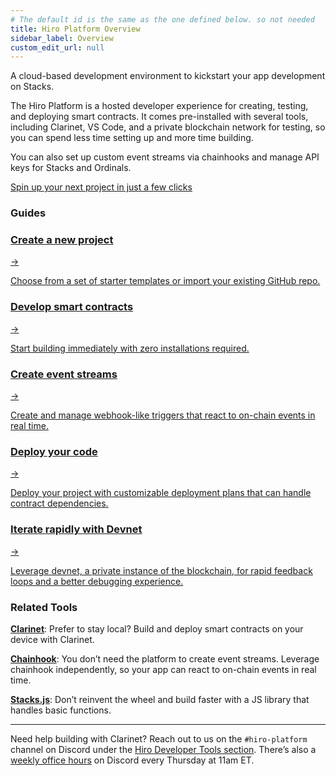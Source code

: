 ```yaml
---
# The default id is the same as the one defined below. so not needed
title: Hiro Platform Overview
sidebar_label: Overview
custom_edit_url: null
---
```



<p class="p-3 rounded-lg bg-neutral-100 text-neutral-500 dark:bg-neutral-800 dark:text-neutral-400">A cloud-based development environment to kickstart your app development on Stacks.</p>

<div class="mb-10"></div>

The Hiro Platform is a hosted developer experience for creating, testing, and deploying smart contracts. It comes pre-installed with several tools, including Clarinet, VS Code, and a private blockchain network for testing, so you can spend less time setting up and more time building.

You can also set up custom event streams via chainhooks and manage API keys for Stacks and Ordinals.

<div className="buttons-container">
  <a className="button-cta orange" href="/platform/getting-started">
    Spin up your next project in just a few clicks
  </a>
</div>

### Guides

<div class="subSections my-8">
  <a href="/platform/guides/create-project">
    <div class="subSectionTitle"><h3>Create a new project</h3><span>→</span></div>
    <p>Choose from a set of starter templates or import your existing GitHub repo.</p>
  </a>
  <a href="/platform/guides/build-contract">
    <div class="subSectionTitle"><h3>Develop smart contracts</h3><span>→</span></div>
    <p>Start building immediately with zero installations required.</p>
  </a>
</div>

<div class="subSections my-8">
  <a href="/platform/guides/create-chainhooks">
    <div class="subSectionTitle"><h3>Create event streams</h3><span>→</span></div>
    <p>Create and manage webhook-like triggers that react to on-chain events in real time.</p>
  </a>
  <a href="/platform/guides/deployment-plans">
    <div class="subSectionTitle"><h3>Deploy your code</h3><span>→</span></div>
    <p>Deploy your project with customizable deployment plans that can handle contract dependencies.</p>
  </a>
</div>

<div class="subSections my-8 lg:w-[50%]">
  <a href="/platform/guides/devnet">
    <div class="subSectionTitle"><h3>Iterate rapidly with Devnet</h3><span>→</span></div>
    <p>Leverage devnet, a private instance of the blockchain, for rapid feedback loops and a better debugging experience.</p>
  </a>
</div>

### Related Tools

**[Clarinet](../clarinet/index.mdx)**: Prefer to stay local? Build and deploy smart contracts on your device with Clarinet. 

**[Chainhook](../chainhook/index.mdx)**: You don’t need the platform to create event streams. Leverage chainhook independently, so your app can react to on-chain events in real time. 

**[Stacks.js](../stacks.js/index.mdx)**: Don’t reinvent the wheel and build faster with a JS library that handles basic functions.

---

Need help building with Clarinet? Reach out to us on the `#hiro-platform` channel on Discord under the [Hiro Developer Tools section](https://stacks.chat/). There’s also a [weekly office hours](https://events.stacks.co/event/HD16484710) on Discord every Thursday at 11am ET.